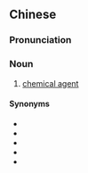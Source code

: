 {{also|化验剂}}
==Chinese==
{{zh-forms|s=化验剂|type=21}}

===Pronunciation===
{{zh-pron
|m=huàyànjì
|cat=n
}}

===Noun===
{{zh-noun}}

# [[chemical agent]]

====Synonyms====
* {{zh-l|毒劑}}
* {{zh-l|化學劑}}
* {{zh-l|化學試劑}}
* {{zh-l|化學藥劑}}
* {{zh-l|化學製劑}}
